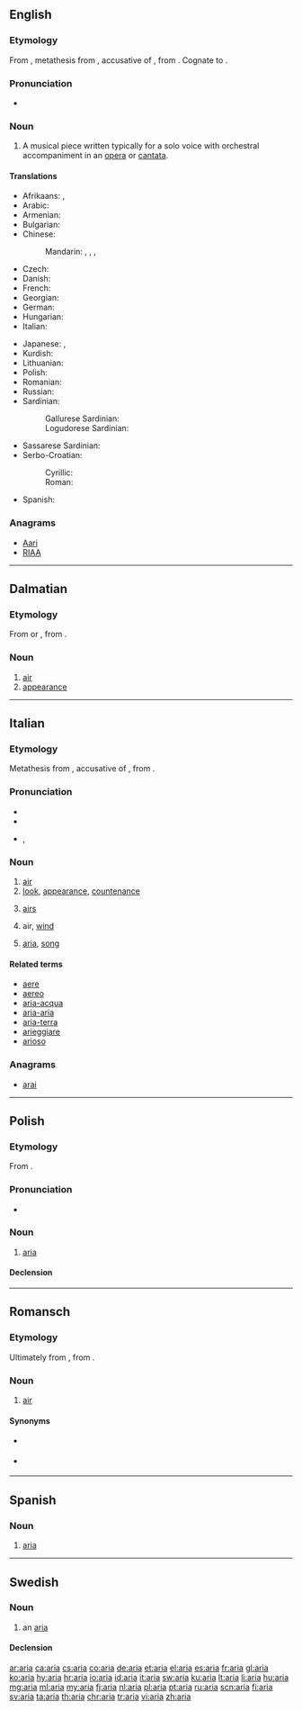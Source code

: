 {{also|ARIA|ària|ária}}
==English==

===Etymology===
From {{etyl|it|en}} {{term|aria|lang=it}}, metathesis from {{etyl|la|en}} {{term|aerem|lang=la}}, accusative of {{term/t|la|āēr}}, from {{etyl|grc|en}} {{term|ἀήρ||air|tr=aēr|sc=polytonic|lang=grc}}.
Cognate to {{term|air}}.

===Pronunciation===
* {{IPA|/ˈɑː.ɹɪə/}}

===Noun===
{{en-noun|arias|pl2=arie}}

# {{context|music|lang=en}} A musical piece written typically for a solo voice with orchestral accompaniment in an [[opera]] or [[cantata]].

====Translations====
{{trans-top|type of musical piece}}
* Afrikaans: {{t-|af|aria}}, {{t-|af|arias|p}}
* Arabic: {{t-|ar|نغم|m|tr=nágham|sc=Arab}}
* Armenian: {{t-|hy|մեներգ|tr=menerg|sc=Armn}}
* Bulgarian: {{t+|bg|ария|tr=árija|sc=Cyrl}}
* Chinese:
*: Mandarin: {{t|cmn|詠嘆調|sc=Hani}}, {{t|cmn|咏叹调|tr=yǒngtàndiào|sc=Hani}}, {{t|cmn|唱段|tr=chàngduàn|sc=Hani}}, {{qualifier|North China, Yuan dynasty}} {{t|cmn|北曲|tr=běiqǔ|sc=Hani}}
* Czech: {{t+|cs|árie|f}}
* Danish: {{t+|da|arie|c}}
* French: {{t+|fr|aria|f}}
* Georgian: {{t-|ka|არია|tr=aria|sc=Geor}}
* German: {{t+|de|Arie|f}}
* Hungarian: {{t+|hu|ária}}
* Italian: {{t+|it|aria|f}}
{{trans-mid}}
* Japanese: {{t-|ja|アリア|tr=aria}}, {{t-|ja|詠唱|tr=えいしょう, eishō}}
* Kurdish: {{t+|ku|arya|f|sc=ku-Arab}}
* Lithuanian: {{t-|lt|arija|f}}
* Polish: {{t+|pl|aria|f}}
* Romanian: {{t-|ro|arie}}
* Russian: {{t+|ru|ария|f|tr=árija|sc=Cyrl}}
* Sardinian:
*: Gallurese Sardinian: {{tø|sdn|aria}}
*: Logudorese Sardinian: {{tø|src|àera}}
* Sassarese Sardinian: {{tø|sdc|aria}}
* Serbo-Croatian:
*: Cyrillic: {{t-|sh|арија|f|sc=Cyrl}}
*: Roman: {{t-|sh|arija|f}}
* Spanish: {{t+|es|aria|f}}
{{trans-bottom}}

===Anagrams===
* [[Aari#English|Aari]]
* [[RIAA#English|RIAA]]
----
==Dalmatian==

===Etymology===
From {{etyl|la|dlm}} {{term||āērea|lang=la}} or {{term/t|la|āēre}}, from {{term/t|la|āēr}}.

===Noun===
{{head|dlm|noun|g=f}}

# [[air]]
# [[appearance]]
----
==Italian==
{{wikipedia|lang=it}}

===Etymology===
Metathesis from {{etyl|la|it}} {{term|aerem|lang=la}}, accusative of {{term/t|la|āēr}}, from {{etyl|grc|it}} {{term|ἀήρ||air|tr=aēr|sc=polytonic|lang=grc}}.

===Pronunciation===
* {{audio|It-l'aria.ogg|Audio (l'aria)}}
* {{audio|It-aria.ogg|Audio}}
* {{IPA|/ˈarja/|lang=it}}, {{X-SAMPA|/"arja/}}

===Noun===
{{it-noun|f|arie}}

# [[air]]
# [[look]], [[appearance]], [[countenance]]
# {{context|plurale tantum|lang=it}} [[airs]]
# air, [[wind]]
# {{context|music|lang=it}}  [[aria#English|aria]], [[song]]

====Related terms====
* [[aere]]
* [[aereo]]
* [[aria-acqua]]
* [[aria-aria]]
* [[aria-terra]]
* [[arieggiare]]
* [[arioso]]

===Anagrams===
* [[arai#Italian|arai]]
----
==Polish==
{{wikipedia|lang=pl}}

===Etymology===
From {{etyl|it|pl}} {{term|aria|lang=it}}.

===Pronunciation===
* {{audio|Pl-aria.ogg|Audio}}

===Noun===
{{pl-noun|f}}

# [[aria#English|aria]]

====Declension====
{{pl-decl-noun|aria|arie|arii|arii|arii|ariom|arię|arie|arią|ariami|arii|ariach|ario|arie}}
----
==Romansch==

===Etymology===
Ultimately from {{etyl|la|rm}} {{term/t|la|āēr}}, from {{etyl|grc|rm}} {{term|ἀήρ||air|tr=aēr|sc=polytonic|lang=grc}}.

===Noun===
{{head|rm|noun|g=f}}

# {{context|Rumantsch Grischun|Sursilvan|Sutsilvan|Surmiran|lang=rm}} [[air]]

====Synonyms====
* {{qualifier|Sutsilvan}} {{l|rm|leer}}
* {{qualifier|Puter|Vallader}} {{l|rm|ajer}}
----
==Spanish==

===Noun===
{{es-noun|f}}

# [[aria#English|aria]]
----
==Swedish==

===Noun===
{{sv-noun|c}}

# an [[#English|aria]]

====Declension====
{{sv-noun-reg-or|ari}}

[[ar:aria]]
[[ca:aria]]
[[cs:aria]]
[[co:aria]]
[[de:aria]]
[[et:aria]]
[[el:aria]]
[[es:aria]]
[[fr:aria]]
[[gl:aria]]
[[ko:aria]]
[[hy:aria]]
[[hr:aria]]
[[io:aria]]
[[id:aria]]
[[it:aria]]
[[sw:aria]]
[[ku:aria]]
[[lt:aria]]
[[li:aria]]
[[hu:aria]]
[[mg:aria]]
[[ml:aria]]
[[my:aria]]
[[fj:aria]]
[[nl:aria]]
[[pl:aria]]
[[pt:aria]]
[[ru:aria]]
[[scn:aria]]
[[fi:aria]]
[[sv:aria]]
[[ta:aria]]
[[th:aria]]
[[chr:aria]]
[[tr:aria]]
[[vi:aria]]
[[zh:aria]]